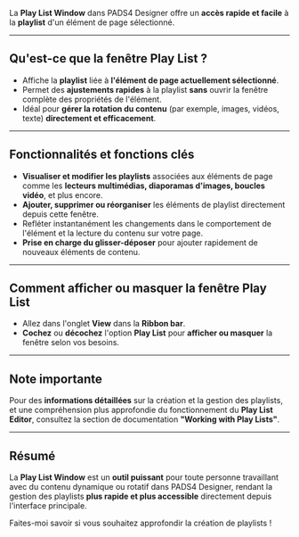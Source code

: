 La **Play List Window** dans PADS4 Designer offre un **accès rapide et facile** à la **playlist** d'un élément de page sélectionné.

***

## **Qu'est-ce que la fenêtre Play List ?**

* Affiche la **playlist** liée à **l'élément de page actuellement sélectionné**.
* Permet des **ajustements rapides** à la playlist **sans** ouvrir la fenêtre complète des propriétés de l'élément.
* Idéal pour **gérer la rotation du contenu** (par exemple, images, vidéos, texte) **directement et efficacement**.

***

## **Fonctionnalités et fonctions clés**

* **Visualiser et modifier les playlists** associées aux éléments de page comme les **lecteurs multimédias, diaporamas d'images, boucles vidéo**, et plus encore.
* **Ajouter, supprimer ou réorganiser** les éléments de playlist directement depuis cette fenêtre.
* Refléter instantanément les changements dans le comportement de l'élément et la lecture du contenu sur votre page.
* **Prise en charge du glisser-déposer** pour ajouter rapidement de nouveaux éléments de contenu.

***

## **Comment afficher ou masquer la fenêtre Play List**

* Allez dans l'onglet **View** dans la **Ribbon bar**.
* **Cochez** ou **décochez** l'option **Play List** pour **afficher ou masquer** la fenêtre selon vos besoins.

***

## **Note importante**

Pour des **informations détaillées** sur la création et la gestion des playlists, et une compréhension plus approfondie du fonctionnement du **Play List Editor**, consultez la section de documentation **"Working with Play Lists"**.

***

## **Résumé**

La **Play List Window** est un **outil puissant** pour toute personne travaillant avec du contenu dynamique ou rotatif dans PADS4 Designer, rendant la gestion des playlists **plus rapide et plus accessible** directement depuis l'interface principale.

Faites-moi savoir si vous souhaitez approfondir la création de playlists !

